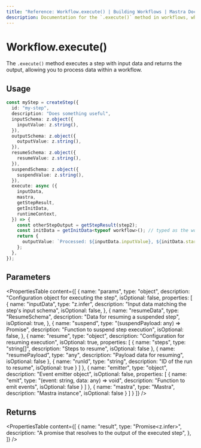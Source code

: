 ```yaml
---
title: "Reference: Workflow.execute() | Building Workflows | Mastra Docs"
description: Documentation for the `.execute()` method in workflows, which executes a step with input data and returns the output.
---
```


# Workflow.execute()

The `.execute()` method executes a step with input data and returns the output, allowing you to process data within a workflow.

## Usage

```typescript
const myStep = createStep({
  id: "my-step",
  description: "Does something useful",
  inputSchema: z.object({
    inputValue: z.string(),
  }),
  outputSchema: z.object({
    outputValue: z.string(),
  }),
  resumeSchema: z.object({
    resumeValue: z.string(),
  }),
  suspendSchema: z.object({
    suspendValue: z.string(),
  }),
  execute: async ({
    inputData,
    mastra,
    getStepResult,
    getInitData,
    runtimeContext,
  }) => {
    const otherStepOutput = getStepResult(step2);
    const initData = getInitData<typeof workflow>(); // typed as the workflow input schema
    return {
      outputValue: `Processed: ${inputData.inputValue}, ${initData.startValue} (runtimeContextValue: ${runtimeContext.get("runtimeContextValue")})`,
    };
  },
});
```

## Parameters

<PropertiesTable
  content={[
    {
      name: "params",
      type: "object",
      description: "Configuration object for executing the step",
      isOptional: false,
      properties: [
        {
          name: "inputData",
          type: "z.infer<TInput>",
          description: "Input data matching the step's input schema",
          isOptional: false,
        },
        {
          name: "resumeData",
          type: "ResumeSchema",
          description: "Data for resuming a suspended step",
          isOptional: true,
        },
        {
          name: "suspend",
          type: "(suspendPayload: any) => Promise<void>",
          description: "Function to suspend step execution",
          isOptional: false,
        },
        {
          name: "resume",
          type: "object",
          description: "Configuration for resuming execution",
          isOptional: true,
          properties: [
            {
              name: "steps",
              type: "string[]",
              description: "Steps to resume",
              isOptional: false
            },
            {
              name: "resumePayload",
              type: "any",
              description: "Payload data for resuming",
              isOptional: false
            },
            {
              name: "runId",
              type: "string",
              description: "ID of the run to resume",
              isOptional: true
            }
          ]
        },
        {
          name: "emitter",
          type: "object",
          description: "Event emitter object",
          isOptional: false,
          properties: [
            {
              name: "emit",
              type: "(event: string, data: any) => void",
              description: "Function to emit events",
              isOptional: false
            }
          ]
        },
        {
          name: "mastra",
          type: "Mastra",
          description: "Mastra instance",
          isOptional: false
        }
      ]
    }
  ]}
/>

## Returns

<PropertiesTable
  content={[
    {
      name: "result",
      type: "Promise<z.infer<TOutput>>",
      description: "A promise that resolves to the output of the executed step",
    },
  ]}
/>
